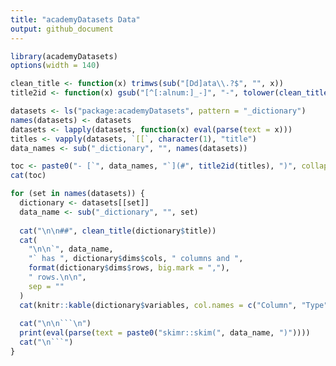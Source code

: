 ```yaml
---
title: "academyDatasets Data"
output: github_document
---
```


```r
library(academyDatasets)
options(width = 140)

clean_title <- function(x) trimws(sub("[Dd]ata\\.?$", "", x))
title2id <- function(x) gsub("[^[:alnum:]_-]", "-", tolower(clean_title(x)))

datasets <- ls("package:academyDatasets", pattern = "_dictionary")
names(datasets) <- datasets
datasets <- lapply(datasets, function(x) eval(parse(text = x)))
titles <- vapply(datasets, `[[`, character(1), "title")
data_names <- sub("_dictionary", "", names(datasets))
```

```r
toc <- paste0("- [`", data_names, "`](#", title2id(titles), ")", collapse = "\n")
cat(toc)
```

```r
for (set in names(datasets)) {
  dictionary <- datasets[[set]]
  data_name <- sub("_dictionary", "", set)
  
  cat("\n\n##", clean_title(dictionary$title))
  cat(
    "\n\n`", data_name, 
    "` has ", dictionary$dims$cols, " columns and ",
    format(dictionary$dims$rows, big.mark = ","),
    " rows.\n\n",
    sep = ""
  )
  cat(knitr::kable(dictionary$variables, col.names = c("Column", "Type", "Description")), sep = "\n")
  
  cat("\n\n```\n")
  print(eval(parse(text = paste0("skimr::skim(", data_name, ")"))))
  cat("\n```")
}
```
